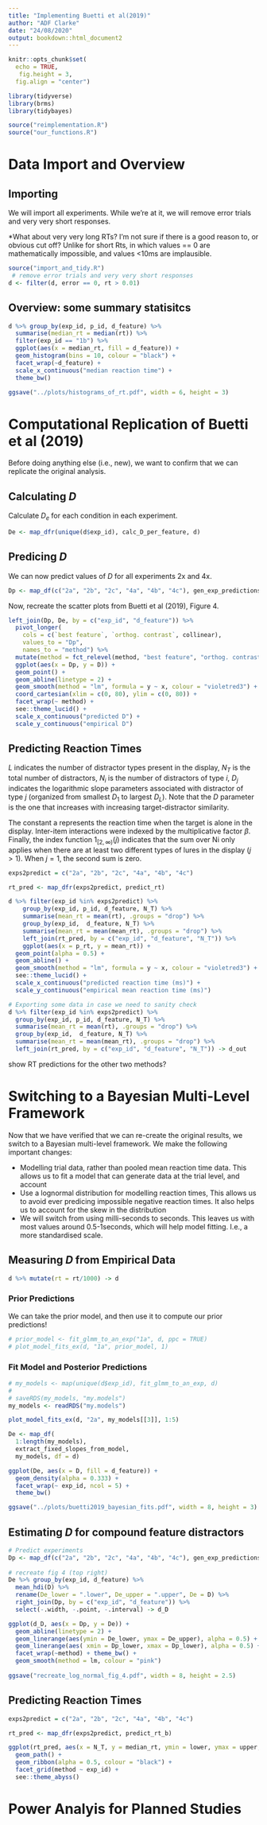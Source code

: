 ```yaml
---
title: "Implementing Buetti et al(2019)"
author: "ADF Clarke"
date: "24/08/2020"
output: bookdown::html_document2
---
```


```r
knitr::opts_chunk$set(
  echo = TRUE,
   fig.height = 3,
  fig.align = "center")

library(tidyverse)
library(brms)
library(tidybayes)

source("reimplementation.R")
source("our_functions.R")
```
# Data Import and Overview

## Importing

We will import all experiments. While we're at it, we will remove error trials and very very short responses.

*What about very very long RTs? I'm not sure if there is a good reason to, or obvious cut off? Unlike for short Rts, in which values == 0 are mathematically impossible, and values <10ms are implausible. 
  
```r
source("import_and_tidy.R")
 # remove error trials and very very short responses
d <- filter(d, error == 0, rt > 0.01)
```

## Overview: some summary statisitcs

```r
d %>% group_by(exp_id, p_id, d_feature) %>%
  summarise(median_rt = median(rt)) %>%
  filter(exp_id == "1b") %>%
  ggplot(aes(x = median_rt, fill = d_feature)) + 
  geom_histogram(bins = 10, colour = "black") + 
  facet_wrap(~d_feature) + 
  scale_x_continuous("median reaction time") +
  theme_bw()

ggsave("../plots/histograms_of_rt.pdf", width = 6, height = 3)
```

# Computational Replication of Buetti et al (2019)

Before doing anything else (i.e., new), we want to confirm that we can replicate the original analysis.

## Calculating $D$

Calculate $D_e$ for each condition in each experiment. 

```r
De <- map_dfr(unique(d$exp_id), calc_D_per_feature, d)
```

## Predicing $D$

We can now predict values of $D$ for all experiments 2x and 4x. 

```r
Dp <- map_df(c("2a", "2b", "2c", "4a", "4b", "4c"), gen_exp_predictions, De)
```
 
Now, recreate the scatter plots from Buetti et al (2019), Figure 4.

```r
left_join(Dp, De, by = c("exp_id", "d_feature")) %>%
  pivot_longer(
    cols = c(`best feature`, `orthog. contrast`, collinear),
    values_to = "Dp",
    names_to = "method") %>%
  mutate(method = fct_relevel(method, "best feature", "orthog. contrast")) %>%
  ggplot(aes(x = Dp, y = D)) +
  geom_point() + 
  geom_abline(linetype = 2) +
  geom_smooth(method = "lm", formula = y ~ x, colour = "violetred3") + 
  coord_cartesian(xlim = c(0, 80), ylim = c(0, 80)) + 
  facet_wrap(~ method) + 
  see::theme_lucid() + 
  scale_x_continuous("predicted D") + 
  scale_y_continuous("empirical D")
```

## Predicting Reaction Times

$L$ indicates the number of distractor types present in the display, $N_T$ is the total number of distractors, $N_i$ is the number of distractors of type $i$, $D_j$ indicates the logarithmic slope parameters associated with distractor of type $j$ (organized from smallest $D_1$ to largest $D_L$). Note that the $D$ parameter is the one that increases with increasing target-distractor similarity.

The constant a represents the reaction time when the target is alone in the display. Inter-item interactions were indexed by the multiplicative factor $\beta$. Finally, the index function $1_{[2, \infty)} (j)$ indicates that the sum over Ni only applies when there are at least two different types of lures in the display $(j > 1)$. When $j = 1$, the second sum is zero.

```r
exps2predict = c("2a", "2b", "2c", "4a", "4b", "4c")

rt_pred <- map_dfr(exps2predict, predict_rt)

d %>% filter(exp_id %in% exps2predict) %>%
	group_by(exp_id, p_id, d_feature, N_T) %>%
	summarise(mean_rt = mean(rt), .groups = "drop") %>%
	group_by(exp_id,  d_feature, N_T) %>%
	summarise(mean_rt = mean(mean_rt), .groups = "drop") %>%
	left_join(rt_pred, by = c("exp_id", "d_feature", "N_T")) %>% 
	ggplot(aes(x = p_rt, y = mean_rt)) + 
  geom_point(alpha = 0.5) + 
  geom_abline() + 
  geom_smooth(method = "lm", formula = y ~ x, colour = "violetred3") + 
  see::theme_lucid() +
  scale_x_continuous("predicted reaction time (ms)") +
  scale_y_continuous("empirical mean reaction time (ms)")

# Exporting some data in case we need to sanity check
d %>% filter(exp_id %in% exps2predict) %>%
  group_by(exp_id, p_id, d_feature, N_T) %>%
  summarise(mean_rt = mean(rt), .groups = "drop") %>%
  group_by(exp_id,  d_feature, N_T) %>%
  summarise(mean_rt = mean(mean_rt), .groups = "drop") %>%
  left_join(rt_pred, by = c("exp_id", "d_feature", "N_T")) -> d_out
```

<TODO> show RT predictions for the other two methods?

# Switching to a Bayesian Multi-Level Framework

Now that we have verified that we can re-create the original results, we switch to a Bayesian multi-level framework. We make the following important changes:

  - Modelling trial data, rather than pooled mean reaction time data. This allows us to fit a model that can generate data at the trial level, and account 
  - Use a lognormal distribution for modelling reaction times, This allows us to avoid ever predicing impossible negative reaction times. It also helps us to account for the skew in the distribution
  - We will switch from using milli-seconds to seconds. This leaves us with most values around 0.5-1seconds, which will help model fitting. I.e., a more standardised scale. 
  
## Measuring $D$ from Empirical Data

```r
d %>% mutate(rt = rt/1000) -> d
```

### Prior Predictions

We can take the prior model, and then use it to compute our prior predictions!

```r
# prior_model <- fit_glmm_to_an_exp("1a", d, ppc = TRUE)
# plot_model_fits_ex(d, "1a", prior_model, 1)
```

### Fit Model and Posterior Predictions

```r
# my_models <- map(unique(d$exp_id), fit_glmm_to_an_exp, d)
# 
# saveRDS(my_models, "my.models")
my_models <- readRDS("my.models")
```

```r
plot_model_fits_ex(d, "2a", my_models[[3]], 1:5)
```

```r
De <- map_df(
  1:length(my_models), 
  extract_fixed_slopes_from_model, 
  my_models, df = d)

ggplot(De, aes(x = D, fill = d_feature)) + 
  geom_density(alpha = 0.333) +
  facet_wrap(~ exp_id, ncol = 5) + 
  theme_bw()

ggsave("../plots/buetti2019_bayesian_fits.pdf", width = 8, height = 3)
```

## Estimating $D$ for compound feature distractors

```r
# Predict experiments
Dp <- map_df(c("2a", "2b", "2c", "4a", "4b", "4c"), gen_exp_predictions_b, d)
 
# recreate fig 4 (top right)
De %>% group_by(exp_id, d_feature) %>% 
  mean_hdi(D) %>%
  rename(De_lower = ".lower", De_upper = ".upper", De = D) %>% 
  right_join(Dp, by = c("exp_id", "d_feature")) %>%
  select(-.width, -.point, -.interval) -> d_D 

ggplot(d_D, aes(x = Dp, y = De)) + 
  geom_abline(linetype = 2) + 
  geom_linerange(aes(ymin = De_lower, ymax = De_upper), alpha = 0.5) + 
  geom_linerange(aes( xmin = Dp_lower, xmax = Dp_lower), alpha = 0.5) + 
  facet_wrap(~method) + theme_bw() +
  geom_smooth(method = lm, colour = "pink")
 
ggsave("recreate_log_normal_fig_4.pdf", width = 8, height = 2.5)

```

## Predicting Reaction Times

```r
exps2predict = c("2a", "2b", "2c", "4a", "4b", "4c")

rt_pred <- map_dfr(exps2predict, predict_rt_b)

ggplot(rt_pred, aes(x = N_T, y = median_rt, ymin = lower, ymax = upper, fill = d_feature, colour = d_feature)) + 
  geom_path() + 
  geom_ribbon(alpha = 0.5, colour = "black") + 
  facet_grid(method ~ exp_id) + 
  see::theme_abyss()

```
# Power Analyis for Planned Studies
